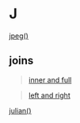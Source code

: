# J {-}

[jpeg()](linkedin-learning.pxf.io/rweekly_plottofile)

## joins {-}

> [inner and full](https://linkedin-learning.pxf.io/rweekly_innerfull)

> [left and right](https://linkedin-learning.pxf.io/rwkly_leftrightjoin)

[julian()](https://linkedin-learning.pxf.io/rdatesExtractParts)
